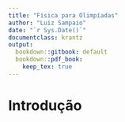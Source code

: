 ```yaml
---
title: "Física para Olimpíadas"
author: "Luiz Sampaio"
date: "`r Sys.Date()`"
documentclass: krantz
output:
  bookdown::gitbook: default
  bookdown::pdf_book:
    keep_tex: true
---
```


# Introdução {-}

